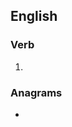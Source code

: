 ==English==

===Verb===
{{head|en|verb form}}

# {{lb|en|archaic}} {{en-third-person singular of|pray}}

===Anagrams===
* {{anagrams|en|a=aehprty|therapy}}